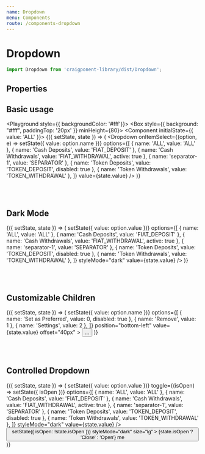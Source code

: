 ```yaml
---
name: Dropdown
menu: Components
route: /components-dropdown
---
```



# Dropdown

```javascript
import Dropdown from 'craigponent-library/dist/Dropdown';
```

## Properties

<Props of={Dropdown} />

## Basic usage

<Playground style={{ backgroundColor: '#fff'}}>
  <Box style={{ background: "#fff", paddingTop: '20px' }} minHeight={80}>
  <Component initialState={{ value: 'ALL' }}>
    {({ setState, state }) => (
      <Row>
        <Dropdown
          onItemSelect={(option, e) => setState({ value: option.name })}
          options={[
            { name: 'ALL', value: 'ALL' },
            { name: 'Cash Deposits', value: 'FIAT_DEPOSIT' },
            { name: 'Cash Withdrawals', value: 'FIAT_WITHDRAWAL', active: true },
            { name: 'separator-1', value: 'SEPARATOR' },
            { name: 'Token Deposits', value: 'TOKEN_DEPOSIT', disabled: true },
            { name: 'Token Withdrawals', value: 'TOKEN_WITHDRAWAL' },
          ]}
          value={state.value}
        />
      </Row>
    )}
  </Component>
  </Box>
</Playground>

<br></br>

## Dark Mode

<Playground>
  <Component initialState={{ value: 'ALL' }}>
    {({ setState, state }) => (
      <Row>
        <Dropdown
          onItemSelect={(option, e) => setState({ value: option.value })}
          options={[
            { name: 'ALL', value: 'ALL' },
            { name: 'Cash Deposits', value: 'FIAT_DEPOSIT' },
            { name: 'Cash Withdrawals', value: 'FIAT_WITHDRAWAL', active: true },
            { name: 'separator-1', value: 'SEPARATOR' },
            { name: 'Token Deposits', value: 'TOKEN_DEPOSIT', disabled: true },
            { name: 'Token Withdrawals', value: 'TOKEN_WITHDRAWAL' },
          ]}
          styleMode="dark"
          value={state.value}
        />
      </Row>
    )}
  </Component>
</Playground>

<br></br>

## Customizable Children

<Playground>
  <Component initialState={{ value: 0 }}>
    {({ setState, state }) => (
      <Row>
        <Dropdown
          caret={false}
          onItemSelect={(option, e) => setState({ value: option.name })}
          options={[
            { name: 'Set as Preferred', value: 0, disabled: true },
            { name: 'Remove', value: 1 },
            { name: 'Settings', value: 2 },
          ]}
          position="bottom-left"
          value={state.value}
          offset="40px"
        >
          <Button
            btnType="primary"
            styleMode="dark"
            size="lg"
          >
            ...
          </Button>
        </Dropdown>
      </Row>
    )}
  </Component>
</Playground>

<br></br>

## Controlled Dropdown

<Playground>
  <Component initialState={{ value: 'ALL', isOpen: false }}>
    {({ setState, state }) => (
      <Row>
        <Dropdown
          isOpen={state.isOpen}
          onItemSelect={(option, e) => setState({ value: option.value })}
          toggle={(isOpen) => setState({ isOpen })}
          options={[
            { name: 'ALL', value: 'ALL' },
            { name: 'Cash Deposits', value: 'FIAT_DEPOSIT' },
            { name: 'Cash Withdrawals', value: 'FIAT_WITHDRAWAL', active: true },
            { name: 'separator-1', value: 'SEPARATOR' },
            { name: 'Token Deposits', value: 'TOKEN_DEPOSIT', disabled: true },
            { name: 'Token Withdrawals', value: 'TOKEN_WITHDRAWAL' },
          ]}
          styleMode="dark"
          value={state.value}
        />
         <Button
            btnType="primary"
            onClick={() => setState({ isOpen: !state.isOpen })}
            styleMode="dark"
            size="lg"
          >
            {state.isOpen ? 'Close' : 'Open'} me
          </Button>
      </Row>
    )}
  </Component>
</Playground>

<br></br>
<br></br>
<br></br>
<br></br>
<br></br>
<br></br>
